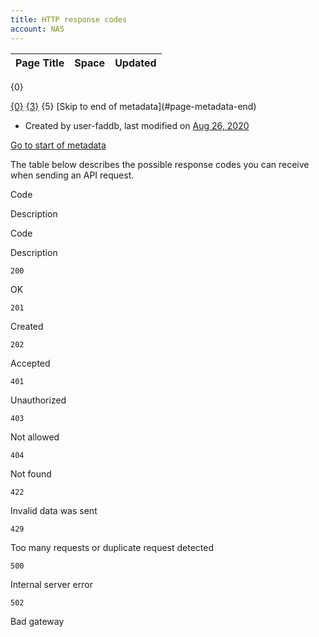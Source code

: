 ```yaml
---
title: HTTP response codes
account: NAS
---
```


<table class="aui"> <thead> <tr class="header"> <th class="search-result-title">Page Title</th> <th class="search-result-space">Space</th> <th class="search-result-date">Updated</th> </tr> </thead> </table> <p class="search-result-count">{0}</p> <tr class="search-result"> <td class="search-result-title"><a href="{1}" class="content-type-{2}"><span>{0}</span></a></td> <td class="search-result-space"><a class="space" href="/display/{4}/" title="{3}">{3}</a></td> <td class="search-result-date"><span class="date" title="{6}">{5}</span></td> </tr> [Skip to end of metadata](#page-metadata-end)

*   Created by user-faddb, last modified on [Aug 26, 2020](/pages/diffpagesbyversion.action?pageId=8488196&selectedPageVersions=1&selectedPageVersions=2 "Show changes")

[Go to start of metadata](#page-metadata-start)

The table below describes the possible response codes you can receive when sending an API request.

Code

Description

Code

Description

`200`

OK

`201`

Created

`202`

Accepted

`401`

Unauthorized

`403`

Not allowed

`404`

Not found

`422`

Invalid data was sent

`429`

Too many requests or duplicate request detected

`500`

Internal server error

`502`

Bad gateway
